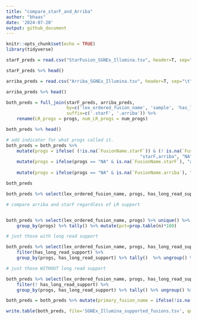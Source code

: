 ```yaml
---
title: "compare_starF_and_Arriba"
author: "bhaas"
date: '2024-07-20'
output: github_document
---
```


```r
knitr::opts_chunk$set(echo = TRUE)
library(tidyverse)
```


```r

starF_preds = read.csv("StarFusion_SGNEx_Illumina.tsv", header=T, sep="\t")

starF_preds %>% head()

```

```r

arriba_preds = read.csv("Arriba_SGNEx_Illumina.tsv", header=T, sep="\t")

arriba_preds %>% head()

```

```r

both_preds = full_join(starF_preds, arriba_preds, 
                       by=c('lex_ordered_fusion_name', 'sample', 'has_long_read_support', 'num_progs', 'progs'),
                       suffix=c('.starF', '.arriba')) %>%
    rename(LR_progs = progs, num_LR_progs = num_progs)

both_preds %>% head()

```


```r

# add indicator for what progs called it.
both_preds = both_preds %>% 
    mutate(progs = ifelse( (!is.na(`FusionName.starF`)) & (! is.na(`FusionName.arriba`)), 
                                                   "starF,arriba", "NA") ) %>%
    mutate(progs = ifelse(progs == "NA" & is.na(`FusionName.starF`), "arriba", progs) ) %>%
    
    mutate(progs = ifelse(progs == "NA" & is.na(`FusionName.arriba`), "starF", progs) )

both_preds

```

```r

both_preds %>% select(lex_ordered_fusion_name, progs, has_long_read_support) %>% unique() %>% group_by(progs, has_long_read_support) %>% tally()


```


```r
# compare arriba and starF regardless of LR support


both_preds %>% select(lex_ordered_fusion_name, progs) %>% unique() %>% 
    group_by(progs) %>% tally() %>% mutate(pct=prop.table(n)*100)

```



```r


# just those with long read support

both_preds %>% select(lex_ordered_fusion_name, progs, has_long_read_support) %>% unique() %>% 
    filter(has_long_read_support) %>%
    group_by(progs, has_long_read_support) %>% tally()  %>% ungroup() %>% mutate(pct=prop.table(n)*100)

```

```r

# just those WITHOUT long read support

both_preds %>% select(lex_ordered_fusion_name, progs, has_long_read_support) %>% unique() %>% 
    filter(! has_long_read_support) %>%
    group_by(progs, has_long_read_support) %>% tally() %>% ungroup() %>% mutate(pct=prop.table(n)*100)

```


```r

both_preds = both_preds %>% mutate(primary_fusion_name = ifelse(!is.na(`FusionName.starF`), `FusionName.starF`, `FusionName.arriba`))


```


```r

write.table(both_preds, file='SGNEx_Illumina_supported_fusions.tsv', quote=F, sep="\t", row.names=F)

```





